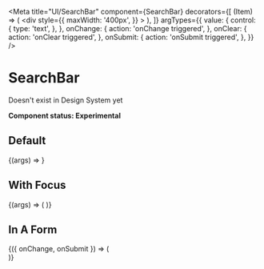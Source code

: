 
<Meta
  title="UI/SearchBar"
  component={SearchBar}
  decorators={[
    (Item) => (
      <div
        style={{
          maxWidth: '400px',
        }}
      >
        <Item />
      </div>
    ),
  ]}
  argTypes={{
    value: {
      control: {
        type: 'text',
      },
    },
    onChange: {
      action: 'onChange triggered',
    },
    onClear: {
      action: 'onClear triggered',
    },
    onSubmit: {
      action: 'onSubmit triggered',
    },
  }}
/>

# SearchBar

Doesn't exist in Design System yet

**Component status: Experimental**

## Default

<Canvas>
  <Story name="Default">
    {(args) => <SearchBar placeholder="Enter the search text" {...args} />}
  </Story>
</Canvas>

## With Focus

<Canvas>
  <Story name="With Focus">
    {(args) => (
      <SearchBar
        placeholder="This will focus automatically"
        autoFocus
        {...args}
      />
    )}
  </Story>
</Canvas>

## In A Form

<Canvas>
  <Story name="In A Form">
    {({ onChange, onSubmit }) => (
      <form onSubmit={onSubmit}>
        <SearchBar placeholder="Enter the search text" onChange={onChange} />
      </form>
    )}
  </Story>
</Canvas>
